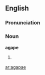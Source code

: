 ==English==
===Pronunciation===
{{rfp}}
===Noun===
'''agape'''
#{{plural of|[[agape]]}}

[[ar:agapae]]